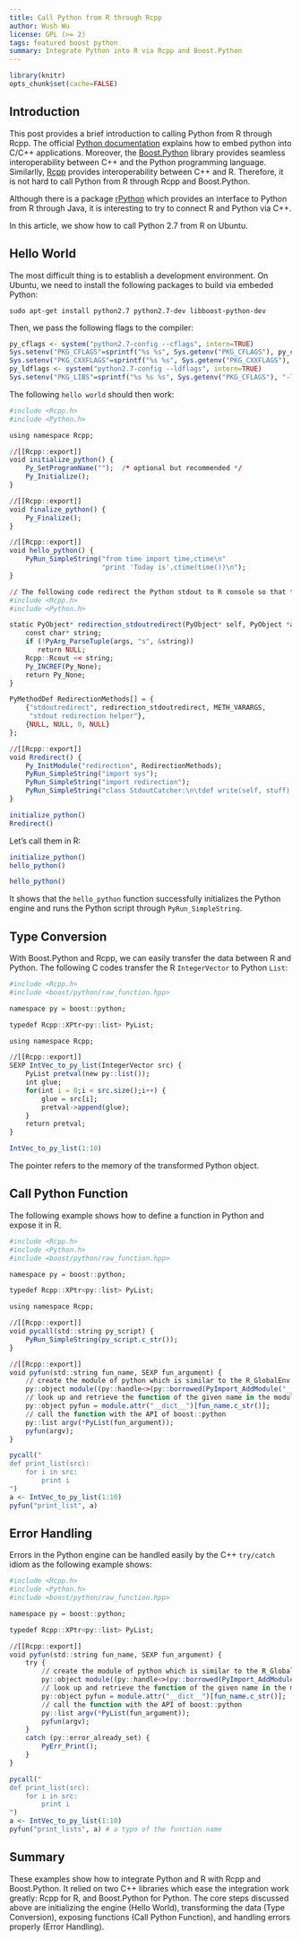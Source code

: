 ```yaml
---
title: Call Python from R through Rcpp
author: Wush Wu
license: GPL (>= 2)
tags: featured boost python
summary: Integrate Python into R via Rcpp and Boost.Python
---
```


```r
library(knitr)
opts_chunk$set(cache=FALSE)
```

## Introduction

This post provides a brief introduction to calling Python from R through Rcpp. The
official [Python documentation](https://docs.python.org/2/extending/embedding.html) explains how to
embed python into C/C++ applications. Moreover, the
[Boost.Python](http://www.boost.org/doc/libs/1_55_0/libs/python/doc/) library
provides seamless interoperability between C++ and the Python programming
language. Similarlly, [Rcpp](http://www.rcpp.org) provides interoperability between C++ and
R. Therefore, it is not hard to call Python from R through Rcpp and Boost.Python.

Although there is a package
[rPython](http://cran.r-project.org/package=rPython) which provides an
interface to Python from R through Java, it is interesting to try to connect
R and Python via C++.

In this article, we show how to call Python 2.7 from R on Ubuntu. 


## Hello World

The most difficult thing is to establish a development environment. On Ubuntu,
we need to install the following packages to build via embeded Python:

```
sudo apt-get install python2.7 python2.7-dev libboost-python-dev
```

Then, we pass the following flags to the compiler:

```r
py_cflags <- system("python2.7-config --cflags", intern=TRUE)
Sys.setenv("PKG_CFLAGS"=sprintf("%s %s", Sys.getenv("PKG_CFLAGS"), py_cflags))
Sys.setenv("PKG_CXXFLAGS"=sprintf("%s %s", Sys.getenv("PKG_CXXFLAGS"), py_cflags))
py_ldflags <- system("python2.7-config --ldflags", intern=TRUE)
Sys.setenv("PKG_LIBS"=sprintf("%s %s %s", Sys.getenv("PKG_CFLAGS"), "-lboost_python-py27", py_ldflags))
```

The following `hello world` should then work:

```r
#include <Rcpp.h>
#include <Python.h>

using namespace Rcpp;

//[[Rcpp::export]]
void initialize_python() {
    Py_SetProgramName("");  /* optional but recommended */
    Py_Initialize();
}

//[[Rcpp::export]]
void finalize_python() {
    Py_Finalize();
}

//[[Rcpp::export]]
void hello_python() {
    PyRun_SimpleString("from time import time,ctime\n"
                       "print 'Today is',ctime(time())\n");
}
```

```r
// The following code redirect the Python stdout to R console so that these examples show the result correctly in the generated html files.
#include <Rcpp.h>
#include <Python.h>

static PyObject* redirection_stdoutredirect(PyObject* self, PyObject *args) {
    const char* string;
    if (!PyArg_ParseTuple(args, "s", &string))
       return NULL;
    Rcpp::Rcout << string;
    Py_INCREF(Py_None);
    return Py_None;
}

PyMethodDef RedirectionMethods[] = {
    {"stdoutredirect", redirection_stdoutredirect, METH_VARARGS, 
     "stdout redirection helper"},
    {NULL, NULL, 0, NULL}
};

//[[Rcpp::export]]
void Rredirect() {
    Py_InitModule("redirection", RedirectionMethods);
    PyRun_SimpleString("import sys");
    PyRun_SimpleString("import redirection");
    PyRun_SimpleString("class StdoutCatcher:\n\tdef write(self, stuff):\n\t\tredirection.stdoutredirect(stuff)\n\nsys.stdout = StdoutCatcher()\nsys.stderr = StdoutCatcher()");
}
```

```r
initialize_python()
Rredirect()
```

Let's call them in R:

```r
initialize_python()
hello_python()
```

```r
hello_python()
```

It shows that the `hello_python` function successfully initializes the Python
engine and runs the Python script through `PyRun_SimpleString`.

## Type Conversion

With Boost.Python and Rcpp, we can easily transfer the data between R and
Python. The following C codes transfer the R `IntegerVector` to Python
`List`:

```r
#include <Rcpp.h>
#include <boost/python/raw_function.hpp>

namespace py = boost::python;

typedef Rcpp::XPtr<py::list> PyList;

using namespace Rcpp;

//[[Rcpp::export]]
SEXP IntVec_to_py_list(IntegerVector src) {
    PyList pretval(new py::list());
    int glue;
    for(int i = 0;i < src.size();i++) {
        glue = src[i];
        pretval->append(glue);
    }
    return pretval;
}
```

```r
IntVec_to_py_list(1:10)
```

The pointer refers to the memory of the transformed Python object.

## Call Python Function

The following example shows how to define a function in Python and expose it in R.

```r
#include <Rcpp.h>
#include <Python.h>
#include <boost/python/raw_function.hpp>

namespace py = boost::python;

typedef Rcpp::XPtr<py::list> PyList;

using namespace Rcpp;

//[[Rcpp::export]]
void pycall(std::string py_script) {
    PyRun_SimpleString(py_script.c_str());
}

//[[Rcpp::export]]
void pyfun(std::string fun_name, SEXP fun_argument) {
    // create the module of python which is similar to the R_GlobalEnv
    py::object module((py::handle<>(py::borrowed(PyImport_AddModule("__main__")))));
    // look up and retrieve the function of the given name in the module
    py::object pyfun = module.attr("__dict__")[fun_name.c_str()];
    // call the function with the API of boost::python
    py::list argv(*PyList(fun_argument));
    pyfun(argv);
}
```

```r
pycall("
def print_list(src):
    for i in src:
        print i
")
a <- IntVec_to_py_list(1:10)
pyfun("print_list", a)
```

## Error Handling

Errors in the Python engine can be handled easily by the C++ `try/catch`
idiom as the following example shows:

```r
#include <Rcpp.h>
#include <Python.h>
#include <boost/python/raw_function.hpp>

namespace py = boost::python;

typedef Rcpp::XPtr<py::list> PyList;

//[[Rcpp::export]]
void pyfun(std::string fun_name, SEXP fun_argument) {
    try {
        // create the module of python which is similar to the R_GlobalEnv
        py::object module((py::handle<>(py::borrowed(PyImport_AddModule("__main__")))));
        // look up and retrieve the function of the given name in the module
        py::object pyfun = module.attr("__dict__")[fun_name.c_str()];
        // call the function with the API of boost::python
        py::list argv(*PyList(fun_argument));
        pyfun(argv);
    }
    catch (py::error_already_set) {
        PyErr_Print();
    }
}
```

```r
pycall("
def print_list(src):
    for i in src:
        print i
")
a <- IntVec_to_py_list(1:10)
pyfun("print_lists", a) # a typo of the function name
```

## Summary

These examples show how to integrate Python and R with Rcpp and Boost.Python.
It relied on two C++ libraries which ease the integration work greatly: Rcpp
for R, and Boost.Python for Python.  The core steps discussed above are
initializing the engine (Hello World), transforming the data (Type
Conversion), exposing functions (Call Python Function), and handling
errors properly (Error Handling).

